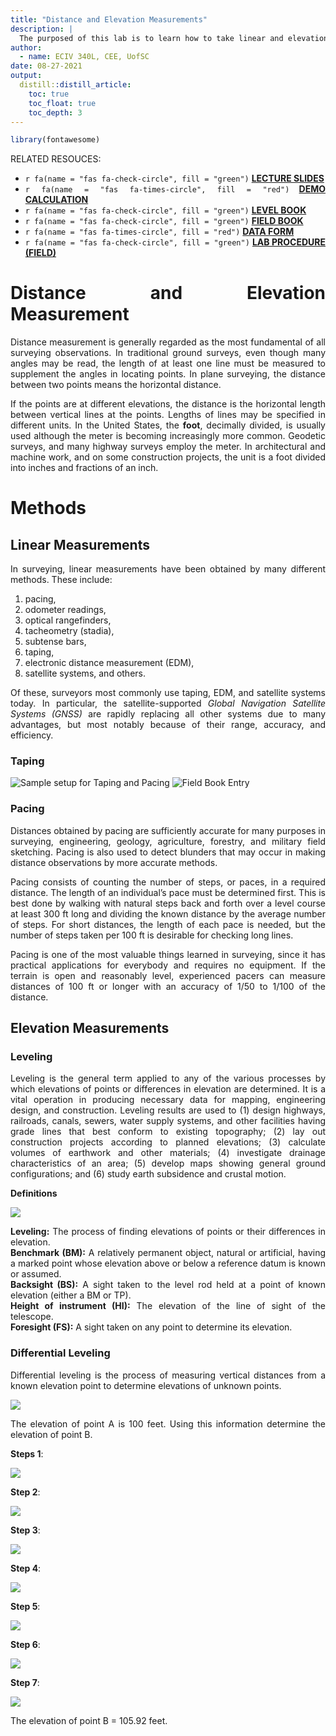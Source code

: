 ```yaml
---
title: "Distance and Elevation Measurements"
description: |
  The purposed of this lab is to learn how to take linear and elevation measurements and record data in the field and level book.
author:
  - name: ECIV 340L, CEE, UofSC
date: 08-27-2021
output:
  distill::distill_article:
    toc: true
    toc_float: true
    toc_depth: 3
---
```


```{=html}
<style>
body {
text-align: justify}
</style>
```
```r
library(fontawesome)
```

RELATED RESOUCES:

-   `r fa(name = "fas fa-check-circle", fill = "green")` [**LECTURE SLIDES**](https://emailsc-my.sharepoint.com/:p:/g/personal/ahmedf_email_sc_edu/ERdRyWJjtnRIo8Nbb7w894wBZVB9_m6Pa_Ufl03OJawhgQ?e=vafl50)
-   `r fa(name = "fas fa-times-circle", fill = "red")` [**DEMO CALCULATION**]()
-   `r fa(name = "fas fa-check-circle", fill = "green")` [**LEVEL BOOK**](https://emailsc-my.sharepoint.com/:b:/g/personal/ahmedf_email_sc_edu/ESyiKQnHnZVCqqfCTH8MAJoBwobAMCcLoEvl_7Kj3aNHZA?e=OxD4TD)
-   `r fa(name = "fas fa-check-circle", fill = "green")` [**FIELD BOOK**](https://emailsc-my.sharepoint.com/:b:/g/personal/ahmedf_email_sc_edu/EbY8KWP9bDdAhe9G0sqjULYB6jo5q9xZEoQJAWC4ErwGMw?e=MgWRvZ)
-   `r fa(name = "fas fa-times-circle", fill = "red")` [**DATA FORM**]()
-   `r fa(name = "fas fa-check-circle", fill = "green")` [**LAB PROCEDURE (FIELD)**](https://emailsc-my.sharepoint.com/:b:/g/personal/ahmedf_email_sc_edu/EZMg12TFbe5GkGabbL3K1T0BgIA6DWKXxfmxdaLl0xvwJw?e=rFPFJD)

# Distance and Elevation Measurement

Distance measurement is generally regarded as the most fundamental of all surveying observations. In traditional ground surveys, even though many angles may be read, the length of at least one line must be measured to supplement the angles in locating points. In plane surveying, the distance between two points means the horizontal distance.

If the points are at different elevations, the distance is the horizontal length between vertical lines at the points. Lengths of lines may be specified in different units. In the United States, the **foot**, decimally divided, is usually used although the meter is becoming increasingly more common. Geodetic surveys, and many highway surveys employ the meter. In architectural and machine work, and on some construction projects, the unit is a foot divided into inches and fractions of an inch.

# Methods

## Linear Measurements

In surveying, linear measurements have been obtained by many different methods. These include:

(1) pacing,\
(2) odometer readings,\
(3) optical rangefinders,\
(4) tacheometry (stadia),\
(5) subtense bars,\
(6) taping,\
(7) electronic distance measurement (EDM),\
(8) satellite systems, and others.

Of these, surveyors most commonly use taping, EDM, and satellite systems today. In particular, the satellite-supported *Global Navigation Satellite Systems (GNSS)* are rapidly replacing all other systems due to many advantages, but most notably because of their range, accuracy, and efficiency.

### Taping

![Sample setup for Taping and Pacing](taping_setup.PNG) ![Field Book Entry](taping_field_book_entry.PNG)

### Pacing

Distances obtained by pacing are sufficiently accurate for many purposes in surveying, engineering, geology, agriculture, forestry, and military field sketching. Pacing is also used to detect blunders that may occur in making distance observations by more accurate methods.

Pacing consists of counting the number of steps, or paces, in a required distance. The length of an individual's pace must be determined first. This is best done by walking with natural steps back and forth over a level course at least 300 ft long and dividing the known distance by the average number of steps. For short distances, the length of each pace is needed, but the number of steps taken per 100 ft is desirable for checking long lines.

Pacing is one of the most valuable things learned in surveying, since it has practical applications for everybody and requires no equipment. If the terrain is open and reasonably level, experienced pacers can measure distances of 100 ft or longer with an accuracy of 1/50 to 1/100 of the distance.

## Elevation Measurements

### Leveling

Leveling is the general term applied to any of the various processes by which elevations of points or differences in elevation are determined. It is a vital operation in producing necessary data for mapping, engineering design, and construction. Leveling results are used to (1) design highways, railroads, canals, sewers, water supply systems, and other facilities having grade lines that best conform to existing topography; (2) lay out construction projects according to planned elevations; (3) calculate volumes of earthwork and other materials; (4) investigate drainage characteristics of an area; (5) develop maps showing general ground configurations; and (6) study earth subsidence and crustal motion.

**Definitions**

![](diff_leveling.PNG)

**Leveling:** The process of finding elevations of points or their differences in elevation.\
**Benchmark (BM):** A relatively permanent object, natural or artificial, having a marked point whose elevation above or below a reference datum is known or assumed.\
**Backsight (BS):** A sight taken to the level rod held at a point of known elevation (either a BM or TP).\
**Height of instrument (HI):** The elevation of the line of sight of the telescope.\
**Foresight (FS):** A sight taken on any point to determine its elevation.

### Differential Leveling

Differential leveling is the process of measuring vertical distances from a known elevation point to determine elevations of unknown points.

![](diff_level_prob.PNG)

The elevation of point A is 100 feet. Using this information determine the elevation of point B.

**Steps 1**:

![](diff_level_step1.PNG)

**Step 2**:

![](diff_level_step2.PNG)

**Step 3**:

![](diff_level_step3.PNG)

**Step 4**:

![](diff_level_step4.PNG)

**Step 5**:

![](diff_level_step5.PNG)

**Step 6**:

![](diff_level_step6.PNG)

**Step 7**:

![](diff_level_step7.PNG)

The elevation of point B = 105.92 feet.
